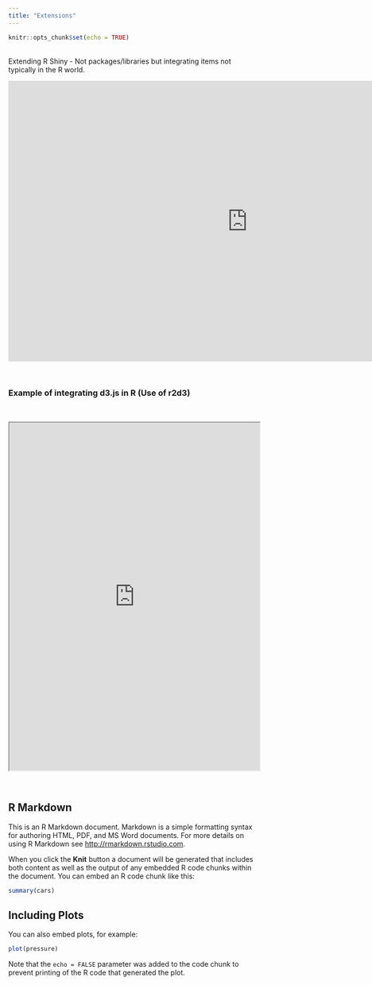 ```yaml
---
title: "Extensions"
---
```


```r
knitr::opts_chunk$set(echo = TRUE)
```
&nbsp;  
Extending R Shiny - Not packages/libraries but integrating items not typically in the R world.
&nbsp;  

<center>
<iframe src="https://4mosteurope.sharepoint.com/sites/traininganddevelopment/_layouts/15/Doc.aspx?sourcedoc={3606ae03-050b-4b04-bbfc-8270ab273330}&amp;action=embedview&amp;wdAr=1.7777777777777776" width="962px" height="565px" frameborder="0">This is an embedded <a target="_blank" href="https://office.com">Microsoft Office</a> presentation, powered by <a target="_blank" href="https://office.com/webapps">Office</a>.</iframe>
</center>  
&nbsp; 

### Example of integrating d3.js in R (Use of r2d3)
&nbsp;  

<center>
<iframe width="100%" height="700" src="http://www.r2d3.us/visual-intro-to-machine-learning-part-1/" frameborder="1" allowfullscreen></iframe>
</center>

&nbsp;  


## R Markdown

This is an R Markdown document. Markdown is a simple formatting syntax for authoring HTML, PDF, and MS Word documents. For more details on using R Markdown see <http://rmarkdown.rstudio.com>.

When you click the **Knit** button a document will be generated that includes both content as well as the output of any embedded R code chunks within the document. You can embed an R code chunk like this:

```r
summary(cars)
```

## Including Plots

You can also embed plots, for example:

```r
plot(pressure)
```

Note that the `echo = FALSE` parameter was added to the code chunk to prevent printing of the R code that generated the plot.
